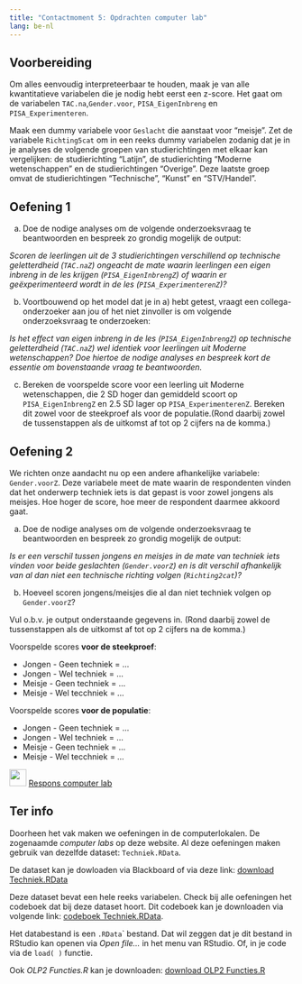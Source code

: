 ```yaml
---
title: "Contactmoment 5: Opdrachten computer lab"
lang: be-nl
---
```


::: {.callout-tip icon=false}
## <i class="bi bi-journal"></i> Voorbereiding

Om alles eenvoudig interpreteerbaar te houden, maak je van alle kwantitatieve variabelen die je nodig hebt eerst een z-score. Het gaat om de variabelen `TAC.na`,`Gender.voor`, `PISA_EigenInbreng` en `PISA_Experimenteren`.

Maak een dummy variabele voor `Geslacht` die aanstaat voor “meisje”. Zet de variabele `Richting5cat` om in een reeks dummy variabelen zodanig dat je in je analyses de volgende groepen van studierichtingen met elkaar kan vergelijken: de studierichting "Latijn”, de studierichting “Moderne wetenschappen” en de studierichtingen “Overige”. Deze laatste groep omvat de studierichtingen “Technische”, “Kunst” en “STV/Handel”.
:::


::: {.callout-tip icon=false}
## <i class="bi bi-journal-richtext"></i> Oefening 1

(a) Doe de nodige analyses om de volgende onderzoeksvraag te beantwoorden en bespreek zo grondig mogelijk de output: 

*Scoren de leerlingen uit de 3 studierichtingen verschillend op technische geletterdheid (`TAC.naZ`) ongeacht de mate waarin leerlingen een eigen inbreng in de les krijgen (`PISA_EigenInbrengZ`) of waarin er geëxperimenteerd wordt in de les (`PISA_ExperimenterenZ`)?*

(b) Voortbouwend op het model dat je in a) hebt getest, vraagt een collega-onderzoeker aan jou of het niet zinvoller is om volgende onderzoeksvraag te onderzoeken: 

*Is het effect van eigen inbreng in de les (`PISA_EigenInbrengZ`) op technische geletterdheid (`TAC.naZ`) wel identiek voor leerlingen uit Moderne wetenschappen? Doe hiertoe de nodige analyses en bespreek kort de essentie om bovenstaande vraag te beantwoorden.*

(c) Bereken de voorspelde score voor een leerling uit Moderne wetenschappen, die 2 SD hoger dan gemiddeld scoort op `PISA_EigenInbrengZ` en 2.5 SD lager op `PISA_ExperimenterenZ`. Bereken dit zowel voor de steekproef als voor de populatie.(Rond daarbij zowel de tussenstappen als de uitkomst af tot op 2 cijfers na de komma.)
:::

::: {.callout-tip icon=false}
## <i class="bi bi-journal-richtext"></i> Oefening 2

We richten onze aandacht nu op een andere afhankelijke variabele: `Gender.voorZ`. Deze variabele meet de mate waarin de respondenten vinden dat het onderwerp techniek iets is dat gepast is voor zowel jongens als meisjes. Hoe hoger de score, hoe meer de respondent daarmee akkoord gaat.

(a) Doe de nodige analyses om de volgende onderzoeksvraag te beantwoorden en bespreek zo grondig mogelijk de output: 

*Is er een verschil tussen jongens en meisjes in de mate van techniek iets vinden voor beide geslachten (`Gender.voorZ`) en is dit verschil afhankelijk van al dan niet een technische richting volgen (`Richting2cat`)?*

(b) Hoeveel scoren jongens/meisjes die al dan niet techniek volgen op `Gender.voorZ`?

Vul o.b.v. je output onderstaande gegevens in. (Rond daarbij zowel de tussenstappen als de uitkomst af tot op 2 cijfers na de komma.)

Voorspelde scores **voor de steekproef**:

- Jongen - Geen techniek = ...
- Jongen - Wel techniek = ...
- Meisje - Geen techniek = ...
- Meisje - Wel tecchniek = ...

Voorspelde scores **voor de populatie**:

- Jongen - Geen techniek = ...
- Jongen - Wel techniek = ...
- Meisje - Geen techniek = ...
- Meisje - Wel tecchniek = ...
:::

![](/images/icons/worked-example.png){width="30"} [Respons computer lab](/Contactmomenten/C5/Respons_C5.qmd) 

::: callout-note
## Ter info

Doorheen het vak maken we oefeningen in de computerlokalen. De zogenaamde *computer labs* op deze website. Al deze oefeningen maken gebruik van dezelfde dataset: `Techniek.RData`.

De dataset kan je dowloaden via Blackboard of via deze link: [download Techniek.RData](/Contactmomenten/Techniek.RData)

Deze dataset bevat een hele reeks variabelen. Check bij alle oefeningen het codeboek dat bij deze dataset hoort. Dit codeboek kan je downloaden via volgende link: [codeboek Techniek.RData](/Contactmomenten/Legende variabelen Techniek.pdf).

Het databestand is een `.RData`\` bestand. Dat wil zeggen dat je dit bestand in RStudio kan openen via *Open file...* in het menu van RStudio. Of, in je code via de `load( )` functie.

Ook *OLP2 Functies.R* kan je downloaden: [download OLP2 Functies.R](/Contactmomenten/OLP2 Functies.R)
:::